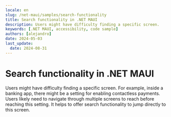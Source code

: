 ```yaml
---
locale: en
slug: /net-maui/samples/search-functionality
title: Search functionality in .NET MAUI
description: Users might have difficulty finding a specific screen.
keywords: [.NET MAUI, accessibility, code sample]
authors: [alejandro]
date: 2024-05-03
last_update:
  date: 2024-08-31
---
```


# Search functionality in .NET MAUI

Users might have difficulty finding a specific screen. For example, inside a banking app, there might be a setting for enabling contactless payments. Users likely need to navigate through multiple screens to reach before reaching this setting. It helps to offer search functionality to jump directly to this screen.

<CodeSample id="screen-search" platform="net-maui" locale="en"/>
